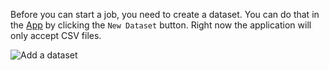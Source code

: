 Before you can start a job, you need to create a dataset. You can do that in the [App](https://www.entitymatcher.com/datasets) by clicking the `New Dataset` button. Right now the application will only accept CSV files.

<Frame caption="Add a dataset">
  <img src="/screenshots/app/new_dataset.png" alt="Add a dataset" />
</Frame>